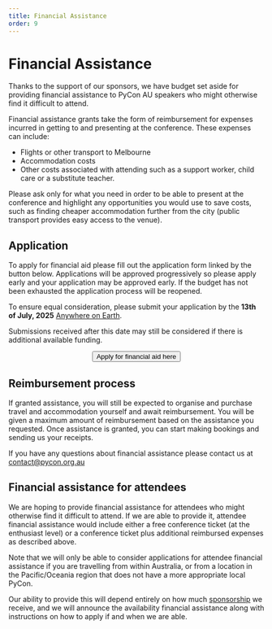 ```yaml
---
title: Financial Assistance
order: 9
---
```



# Financial Assistance

Thanks to the support of our sponsors, we have budget set aside for providing financial assistance to PyCon AU speakers who might otherwise find it difficult to attend.

Financial assistance grants take the form of reimbursement for expenses incurred in getting to and presenting at the conference. These expenses can include:

- Flights or other transport to Melbourne
- Accommodation costs
- Other costs associated with attending such as a support worker, child care or a substitute teacher.

Please ask only for what you need in order to be able to present at the conference and highlight any opportunities you would use to save costs, such as finding cheaper accommodation further from the city (public transport provides easy access to the venue).

## Application

To apply for financial aid please fill out the application form linked by the button below. Applications will be approved progressively so please apply early and your application may be approved early. If the budget has not been exhausted the application process will be reopened.

To ensure equal consideration, please submit your application by the **13th of July, 2025** [Anywhere on Earth](https://en.wikipedia.org/wiki/Anywhere_on_Earth).

Submissions received after this date may still be considered if there is additional available funding.

<center>
  <Button
    type="chonk"
    href="https://docs.google.com/forms/d/e/1FAIpQLSeTbd9K7gojSBwjeJvqqMLFIp0DoGLSeAPHX3a87K20g4oJeg/viewform"
  >
    Apply for financial aid here
  </Button>
</center>

## Reimbursement process

If granted assistance, you will still be expected to organise and purchase travel and accommodation yourself and await reimbursement. You will be given a maximum amount of reimbursement based on the assistance you requested. Once assistance is granted, you can start making bookings and sending us your receipts.

If you have any questions about financial assistance please contact us at [contact@pycon.org.au](mailto:contact@pycon.org.au)

## Financial assistance for attendees

We are hoping to provide financial assistance for attendees who might otherwise find it difficult to attend. If we are able to provide it, attendee financial assistance would include either a free conference ticket (at the enthusiast level) or a conference ticket plus additional reimbursed expenses as described above.

Note that we will only be able to consider applications for attendee financial assistance if you are travelling from within Australia, or from a location in the Pacific/Oceania region that does not have a more appropriate local PyCon.

Our ability to provide this will depend entirely on how much [sponsorship](/sponsor/) we receive, and we will announce the availability financial assistance along with instructions on how to apply if and when we are able.
